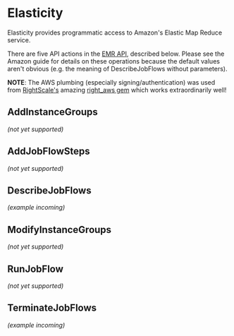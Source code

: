 = Elasticity =

Elasticity provides programmatic access to Amazon's Elastic Map Reduce service.

There are five API actions in the [http://docs.amazonwebservices.com/ElasticMapReduce/latest/DeveloperGuide/index.html EMR API], described below.  Please see the Amazon guide for details on these operations because the default values aren't obvious (e.g. the meaning of DescribeJobFlows without parameters).

'''NOTE''': The AWS plumbing (especially signing/authentication) was used from [http://www.rightscale.com/ RightScale's] amazing [https://github.com/rightscale/right_aws right_aws gem] which works extraordinarily well!

== AddInstanceGroups ==

''(not yet supported)''

== AddJobFlowSteps ==

''(not yet supported)''

== DescribeJobFlows ==

''(example incoming)''

== ModifyInstanceGroups ==

''(not yet supported)''

== RunJobFlow ==

''(not yet supported)''

== TerminateJobFlows ==

''(example incoming)''